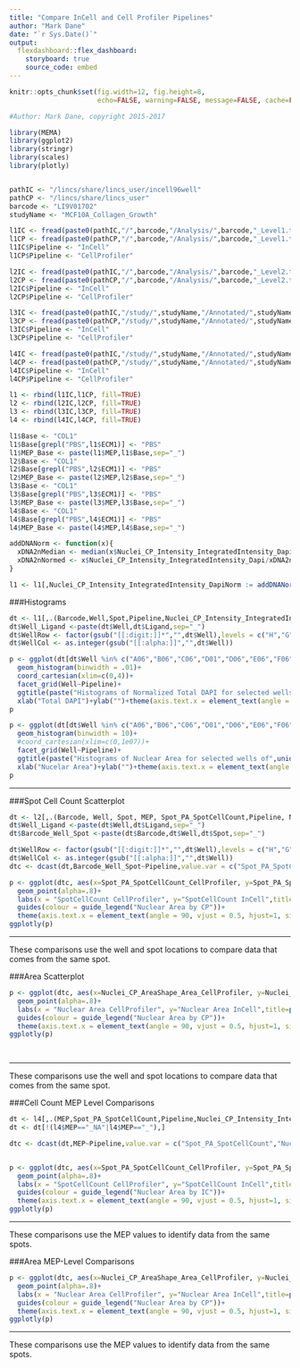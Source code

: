 ```yaml
---
title: "Compare InCell and Cell Profiler Pipelines"
author: "Mark Dane"
date: "`r Sys.Date()`"
output: 
  flexdashboard::flex_dashboard:
    storyboard: true
    source_code: embed
---
```




```r
knitr::opts_chunk$set(fig.width=12, fig.height=8,
                      echo=FALSE, warning=FALSE, message=FALSE, cache=FALSE)

#Author: Mark Dane, copyright 2015-2017

library(MEMA)
library(ggplot2)
library(stringr)
library(scales)
library(plotly)


pathIC <- "/lincs/share/lincs_user/incell96well"
pathCP <- "/lincs/share/lincs_user"
barcode <- "LI9V01702"
studyName <- "MCF10A_Collagen_Growth"

```


```r

l1IC <- fread(paste0(pathIC,"/",barcode,"/Analysis/",barcode,"_Level1.tsv"),verbose = FALSE, showProgress = FALSE)
l1CP <- fread(paste0(pathCP,"/",barcode,"/Analysis/",barcode,"_Level1.tsv"),verbose = FALSE, showProgress = FALSE)
l1IC$Pipeline <- "InCell"
l1CP$Pipeline <- "CellProfiler"

l2IC <- fread(paste0(pathIC,"/",barcode,"/Analysis/",barcode,"_Level2.tsv"),verbose = FALSE, showProgress = FALSE)
l2CP <- fread(paste0(pathCP,"/",barcode,"/Analysis/",barcode,"_Level2.tsv"),verbose = FALSE, showProgress = FALSE)
l2IC$Pipeline <- "InCell"
l2CP$Pipeline <- "CellProfiler"

l3IC <- fread(paste0(pathIC,"/study/",studyName,"/Annotated/",studyName,"_Level3.tsv"),verbose = FALSE, showProgress = FALSE)
l3CP <- fread(paste0(pathCP,"/study/",studyName,"/Annotated/",studyName,"_Level3.tsv"),verbose = FALSE, showProgress = FALSE)
l3IC$Pipeline <- "InCell"
l3CP$Pipeline <- "CellProfiler"

l4IC <- fread(paste0(pathIC,"/study/",studyName,"/Annotated/",studyName,"_Level4.tsv"),verbose = FALSE, showProgress = FALSE)
l4CP <- fread(paste0(pathCP,"/study/",studyName,"/Annotated/",studyName,"_Level4.tsv"),verbose = FALSE, showProgress = FALSE)
l4IC$Pipeline <- "InCell"
l4CP$Pipeline <- "CellProfiler"

l1 <- rbind(l1IC,l1CP, fill=TRUE)
l2 <- rbind(l2IC,l2CP, fill=TRUE)
l3 <- rbind(l3IC,l3CP, fill=TRUE)
l4 <- rbind(l4IC,l4CP, fill=TRUE)

l1$Base <- "COL1"
l1$Base[grepl("PBS",l1$ECM1)] <- "PBS"
l1$MEP_Base <- paste(l1$MEP,l1$Base,sep="_")
l2$Base <- "COL1"
l2$Base[grepl("PBS",l2$ECM1)] <- "PBS"
l2$MEP_Base <- paste(l2$MEP,l2$Base,sep="_")
l3$Base <- "COL1"
l3$Base[grepl("PBS",l3$ECM1)] <- "PBS"
l3$MEP_Base <- paste(l3$MEP,l3$Base,sep="_")
l4$Base <- "COL1"
l4$Base[grepl("PBS",l4$ECM1)] <- "PBS"
l4$MEP_Base <- paste(l4$MEP,l4$Base,sep="_")

addDNANorm <- function(x){
  xDNA2nMedian <- median(x$Nuclei_CP_Intensity_IntegratedIntensity_Dapi[x$Nuclei_PA_Cycle_State==1])
  xDNA2nNormed <- x$Nuclei_CP_Intensity_IntegratedIntensity_Dapi/xDNA2nMedian
}

l1 <- l1[,Nuclei_CP_Intensity_IntegratedIntensity_DapiNorm := addDNANorm(.SD), by="Pipeline", .SDcols=c("Nuclei_CP_Intensity_IntegratedIntensity_Dapi","Nuclei_PA_Cycle_State")]

```

###Histograms

```r

dt <- l1[,.(Barcode,Well,Spot,Pipeline,Nuclei_CP_Intensity_IntegratedIntensity_Dapi,Nuclei_CP_Intensity_IntegratedIntensity_DapiNorm,Nuclei_CP_Intensity_MedianIntensity_Dapi,Nuclei_CP_AreaShape_Area)]
dt$Well_Ligand <-paste(dt$Well,dt$Ligand,sep="_")
dt$WellRow <- factor(gsub("[[:digit:]]*","",dt$Well),levels = c("H","G","F","E","D","C","B","A"))
dt$WellCol <- as.integer(gsub("[[:alpha:]]","",dt$Well))

p <- ggplot(dt[dt$Well %in% c("A06","B06","C06","D01","D06","E06","F06","G06","H06") & dt$Spot %in% c(1:64),], aes(x=Nuclei_CP_Intensity_IntegratedIntensity_DapiNorm))+
  geom_histogram(binwidth = .01)+
  coord_cartesian(xlim=c(0,4))+
  facet_grid(Well~Pipeline)+
  ggtitle(paste("Histograms of Normalized Total DAPI for selected wells of",unique(l1$CellLine), "cells in plate",unique(l1$Barcode)))+
  xlab("Total DAPI")+ylab("")+theme(axis.text.x = element_text(angle = 0, vjust = 0.5, hjust=1, size=rel(.8)),axis.title.x = element_text(size=rel(1)),plot.title = element_text(size = rel(1)),legend.text=element_text(size = rel(1)),legend.title=element_text(size = rel(1)), strip.text = element_text(size = 5))
p

p <- ggplot(dt[dt$Well %in% c("A06","B06","C06","D01","D06","E06","F06","G06","H06") & dt$Spot %in% c(1:64),], aes(x=Nuclei_CP_AreaShape_Area))+
  geom_histogram(binwidth = 10)+
  #coord_cartesian(xlim=c(0,1e07))+
  facet_grid(Well~Pipeline)+
  ggtitle(paste("Histograms of Nuclear Area for selected wells of",unique(l1$CellLine), "cells in plate",unique(l1$Barcode)))+
  xlab("Nucelar Area")+ylab("")+theme(axis.text.x = element_text(angle = 0, vjust = 0.5, hjust=1, size=rel(.8)),axis.title.x = element_text(size=rel(1)),plot.title = element_text(size = rel(1)),legend.text=element_text(size = rel(1)),legend.title=element_text(size = rel(1)), strip.text = element_text(size = 5))
p

```

***

###Spot Cell Count Scatterplot

```r
dt <- l2[,.(Barcode, Well, Spot, MEP, Spot_PA_SpotCellCount,Pipeline, Nuclei_CP_Intensity_IntegratedIntensity_Dapi, Nuclei_CP_Intensity_MedianIntensity_Dapi, Nuclei_CP_AreaShape_Area)]
dt$Well_Ligand <-paste(dt$Well,dt$Ligand,sep="_")
dt$Barcode_Well_Spot <-paste(dt$Barcode,dt$Well,dt$Spot,sep="_")

dt$WellRow <- factor(gsub("[[:digit:]]*","",dt$Well),levels = c("H","G","F","E","D","C","B","A"))
dt$WellCol <- as.integer(gsub("[[:alpha:]]","",dt$Well))
dtc <- dcast(dt,Barcode_Well_Spot~Pipeline,value.var = c("Spot_PA_SpotCellCount","Nuclei_CP_AreaShape_Area"))

p <- ggplot(dtc, aes(x=Spot_PA_SpotCellCount_CellProfiler, y=Spot_PA_SpotCellCount_InCell, colour=Nuclei_CP_AreaShape_Area_CellProfiler, label=Barcode_Well_Spot))+
  geom_point(alpha=.8)+
  labs(x = "SpotCellCount CellProfiler", y="SpotCellCount InCell",title=paste("Comparing Spot Cell Counts for",unique(l4$CellLine), "cells in plate",unique(dt$Barcode)))+
  guides(colour = guide_legend("Nuclear Area by CP"))+
  theme(axis.text.x = element_text(angle = 90, vjust = 0.5, hjust=1, size=rel(.8)),axis.title.x = element_text(size=rel(1)),plot.title = element_text(size = rel(1)),legend.text=element_text(size = rel(1)),legend.title=element_text(size = rel(1)), strip.text = element_text(size = 10))
ggplotly(p)
```

***
These comparisons use the well and spot locations to compare data that comes from the same spot.


###Area Scatterplot

```r
p <- ggplot(dtc, aes(x=Nuclei_CP_AreaShape_Area_CellProfiler, y=Nuclei_CP_AreaShape_Area_InCell, label=Barcode_Well_Spot))+
  geom_point(alpha=.8)+
  labs(x = "Nuclear Area CellProfiler", y="Nuclear Area InCell",title=paste("Comparing Nuclear Area for",unique(l3$CellLine), "cells in plate",unique(dt$Barcode)))+
  guides(colour = guide_legend("Nuclear Area by CP"))+
  theme(axis.text.x = element_text(angle = 90, vjust = 0.5, hjust=1, size=rel(.8)),axis.title.x = element_text(size=rel(1)),plot.title = element_text(size = rel(1)),legend.text=element_text(size = rel(1)),legend.title=element_text(size = rel(1)), strip.text = element_text(size = 10))
ggplotly(p)

 
```

***

These comparisons use the well and spot locations to compare data that comes from the same spot.


###Cell Count MEP Level Comparisons



```r
dt <- l4[,.(MEP,Spot_PA_SpotCellCount,Pipeline,Nuclei_CP_Intensity_IntegratedIntensity_Dapi,Nuclei_CP_Intensity_MedianIntensity_Dapi,Nuclei_CP_AreaShape_Area)]
dt <- dt[!(l4$MEP=="_NA"|l4$MEP=="_"),]

dtc <- dcast(dt,MEP~Pipeline,value.var = c("Spot_PA_SpotCellCount","Nuclei_CP_AreaShape_Area"))


p <- ggplot(dtc, aes(x=Spot_PA_SpotCellCount_CellProfiler, y=Spot_PA_SpotCellCount_InCell, colour=Nuclei_CP_AreaShape_Area_InCell, label=MEP))+
  geom_point(alpha=.8)+
  labs(x = "SpotCellCount CellProfiler", y="SpotCellCount InCell",title=paste("Comparing Spot Cell Counts for",unique(l4$CellLine), "cells in plate",unique(dt$Barcode)))+
  guides(colour = guide_legend("Nuclear Area by IC"))+
  theme(axis.text.x = element_text(angle = 90, vjust = 0.5, hjust=1, size=rel(.8)),axis.title.x = element_text(size=rel(1)),plot.title = element_text(size = rel(1)),legend.text=element_text(size = rel(1)),legend.title=element_text(size = rel(1)), strip.text = element_text(size = 10))
ggplotly(p)

```

***
These comparisons use the MEP values to identify data from the same spots.


###Area MEP-Level Comparisons

```r
p <- ggplot(dtc, aes(x=Nuclei_CP_AreaShape_Area_CellProfiler, y=Nuclei_CP_AreaShape_Area_InCell, label=MEP))+
  geom_point(alpha=.8)+
  labs(x = "Nuclear Area CellProfiler", y="Nuclear Area InCell",title=paste("Comparing Nuclear Area for",unique(l3$CellLine), "cells in plate",unique(dt$Barcode)))+
  guides(colour = guide_legend("Nuclear Area by CP"))+
  theme(axis.text.x = element_text(angle = 90, vjust = 0.5, hjust=1, size=rel(.8)),axis.title.x = element_text(size=rel(1)),plot.title = element_text(size = rel(1)),legend.text=element_text(size = rel(1)),legend.title=element_text(size = rel(1)), strip.text = element_text(size = 10))
ggplotly(p)

```

***
These comparisons use the MEP values to identify data from the same spots.




